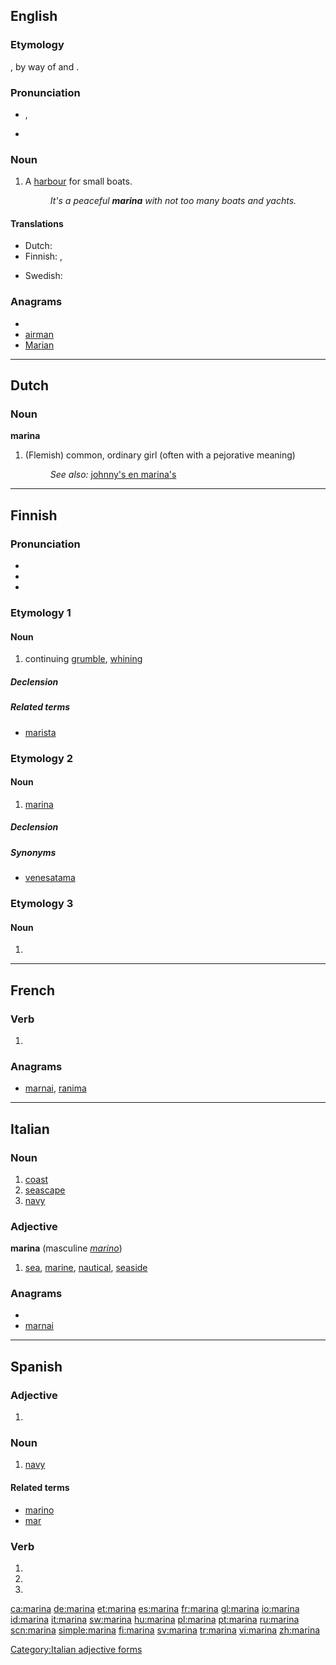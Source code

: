 {{wikipedia|dab=Marina (disambiguation)|marina}}
{{also|Marina}}
==English==

===Etymology===
{{etyl|la}} {{term|marinus||of the sea, marine}}, by way of {{etyl|it}} and {{etyl|es}} {{term|marina|lang=it}}.

===Pronunciation===
* {{IPA|/məˈrinə/}}, {{SAMPA|/m@"rin@/}}
* {{hyphenation|ma|ri|na}}

===Noun===
{{en-noun}}

# A [[harbour]] for small boats.
#: ''It's a peaceful '''marina''' with not too many boats and yachts.''

====Translations====
{{trans-top|harbour}}
* Dutch: {{t|nl|jachthaven}}
* Finnish: {{t-|fi|venesatama}}, {{t+|fi|marina}}
{{trans-mid}}
* Swedish: {{t+|sv|marina}}
{{trans-bottom}}

===Anagrams===
* {{alphagram|aaimnr}}
* [[airman#English|airman]]
* [[Marian#English|Marian]]

----

==Dutch==

===Noun===
'''marina''' {{f}}

# (Flemish) common, ordinary girl (often with a pejorative meaning)
#: ''See also:'' [[johnny's en marina's]]

----

==Finnish==

===Pronunciation===
* {{hyphenation|ma|ri|na}}
* {{rhymes|ɑrinɑ|lang=fi}}
* {{IPA|lang=fi|[ˈmɑrinɑ]}}

===Etymology 1===

====Noun====
{{infl|fi|noun}}

# continuing [[grumble]], [[whining]]

=====Declension=====
{{fi-decl-sitruuna|marin}}

=====Related terms=====
* [[marista]]

===Etymology 2===

====Noun====
{{infl|fi|noun}}

# [[#English|marina]]

=====Declension=====
{{fi-decl-sitruuna|marin}}

=====Synonyms=====
* [[venesatama]]

===Etymology 3===

====Noun====
{{infl|fi|noun form}}

# {{fi-form of|mari|case=essive|pl=singular|lang=Finnish|type=noun}}

----

==French==

===Verb===
{{fr-verb-form}}

# {{form of|[[third-person|Third-person]] [[singular]] [[past historic]]|mariner|lang=French}}

===Anagrams===
* [[marnai#French|marnai]], [[ranima#French|ranima]]

----

==Italian==

===Noun===
{{it-noun|marin|f|a|e}}

# [[coast]]
# [[seascape]]
# [[navy]]

===Adjective===
'''marina''' {{f}}  (masculine ''[[marino]]'')

# [[sea]], [[marine]], [[nautical]], [[seaside]]

===Anagrams===
* {{alphagram|aaimnr}}
* [[marnai#Italian|marnai]]

[[Category:Italian adjective forms]]

----

==Spanish==

===Adjective===
{{es-adj|m=marino}}

# {{feminine of|lang=es|marino}}

===Noun===
{{es-noun-f}}

# [[navy]]

====Related terms====
* [[marino]]
* [[mar]]

===Verb===
{{es-verb-form|marinar}}
 
# {{es-verb form of|ending=ar|mood=imperative|sense=affirmative|pers=2|formal=no|number=singular|[[marinar]]}}
# {{es-verb form of|ending=ar|mood=indicative|tense=present|pers=2|formal=yes|number=singular|[[marinar]]}}
# {{es-verb form of|ending=ar|mood=indicative|tense=present|pers=3|number=singular|[[marinar]]}}

[[ca:marina]]
[[de:marina]]
[[et:marina]]
[[es:marina]]
[[fr:marina]]
[[gl:marina]]
[[io:marina]]
[[id:marina]]
[[it:marina]]
[[sw:marina]]
[[hu:marina]]
[[pl:marina]]
[[pt:marina]]
[[ru:marina]]
[[scn:marina]]
[[simple:marina]]
[[fi:marina]]
[[sv:marina]]
[[tr:marina]]
[[vi:marina]]
[[zh:marina]]